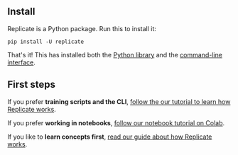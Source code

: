 
<DocsLayout>


## Install

Replicate is a Python package. Run this to install it:

```
pip install -U replicate
```

That's it! This has installed both the [Python library](/docs/reference/python) and the [command-line interface](/docs/reference/cli).

## First steps

If you prefer **training scripts and the CLI**, [follow the our tutorial to learn how Replicate works](/docs/tutorial).

If you prefer **working in notebooks**, <a href={process.env.TUTORIAL_COLAB_URL} target="_blank">follow our notebook tutorial on Colab</a>.

If you like to **learn concepts first**, [read our guide about how Replicate works](/docs/learn/how-it-works).

</DocsLayout>
